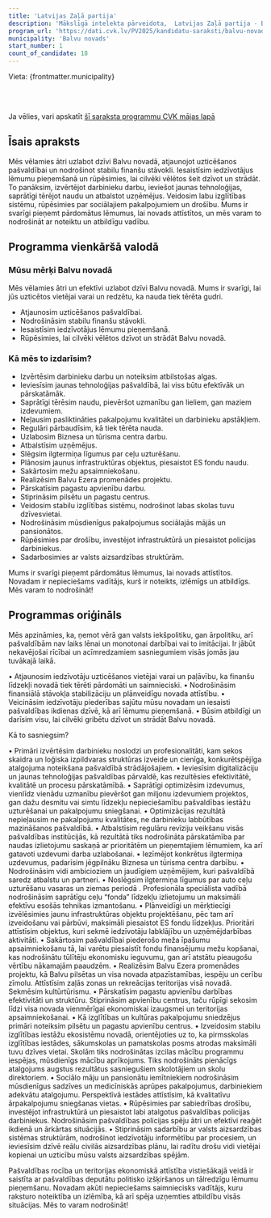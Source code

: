 ```yaml
---
title: 'Latvijas Zaļā partija'
description: 'Mākslīgā intelekta pārveidota,  Latvijas Zaļā partija - Balvu novads programma vienkāršā valodā'
program_url: 'https://dati.cvk.lv/PV2025/kandidatu-saraksti/balvu-novads/latvijas-zala-partija'
municipality: 'Balvu novads'
start_number: 1
count_of_candidate: 18
---
```



Vieta: {frontmatter.municipality}<br/>

<Badge text="Finanšu stabilizācija" variant="note" size="small" /> <Badge text="Iedzīvotāju iesaiste" variant="note" size="small" /> <Badge text="Digitalizācija" variant="note" size="small" /> <Badge text="Uzņēmējdarbības atbalsts" variant="note" size="small" /> <Badge text="Izglītības sistēmas stiprināšana" variant="note" size="small" />

<br/><br/> 

<Card title='Šis ir mākslīga intelekta ģenerēts apraksts' icon='starlight'>
    Ja vēlies, vari apskatīt <a href={frontmatter.program_url} target='_blank'>šī saraksta programmu CVK mājas lapā</a>
    </Card>

## Īsais apraksts

Mēs vēlamies ātri uzlabot dzīvi Balvu novadā, atjaunojot uzticēšanos pašvaldībai un nodrošinot stabilu finanšu stāvokli. Iesaistīsim iedzīvotājus lēmumu pieņemšanā un rūpēsimies, lai cilvēki vēlētos šeit dzīvot un strādāt. To panāksim, izvērtējot darbinieku darbu, ieviešot jaunas tehnoloģijas, saprātīgi tērējot naudu un atbalstot uzņēmējus. Veidosim labu izglītības sistēmu, rūpēsimies par sociālajiem pakalpojumiem un drošību. Mums ir svarīgi pieņemt pārdomātus lēmumus, lai novads attīstītos, un mēs varam to nodrošināt ar noteiktu un atbildīgu vadību.

## Programma vienkāršā valodā

### Mūsu mērķi Balvu novadā

Mēs vēlamies ātri un efektīvi uzlabot dzīvi Balvu novadā. Mums ir svarīgi, lai jūs uzticētos vietējai varai un redzētu, ka nauda tiek tērēta gudri.

*   Atjaunosim uzticēšanos pašvaldībai.
*   Nodrošināsim stabilu finanšu stāvokli.
*   Iesaistīsim iedzīvotājus lēmumu pieņemšanā.
*   Rūpēsimies, lai cilvēki vēlētos dzīvot un strādāt Balvu novadā.

### Kā mēs to izdarīsim?

*   Izvērtēsim darbinieku darbu un noteiksim atbilstošas algas.
*   Ieviesīsim jaunas tehnoloģijas pašvaldībā, lai viss būtu efektīvāk un pārskatāmāk.
*   Saprātīgi tērēsim naudu, pievēršot uzmanību gan lieliem, gan maziem izdevumiem.
*   Neļausim pasliktināties pakalpojumu kvalitātei un darbinieku apstākļiem.
*   Regulāri pārbaudīsim, kā tiek tērēta nauda.
*   Uzlabosim Biznesa un tūrisma centra darbu.
*   Atbalstīsim uzņēmējus.
*   Slēgsim ilgtermiņa līgumus par ceļu uzturēšanu.
*   Plānosim jaunus infrastruktūras objektus, piesaistot ES fondu naudu.
*   Sakārtosim mežu apsaimniekošanu.
*   Realizēsim Balvu Ezera promenādes projektu.
*   Pārskatīsim pagastu apvienību darbu.
*   Stiprināsim pilsētu un pagastu centrus.
*   Veidosim stabilu izglītības sistēmu, nodrošinot labas skolas tuvu dzīvesvietai.
*   Nodrošināsim mūsdienīgus pakalpojumus sociālajās mājās un pansionātos.
*   Rūpēsimies par drošību, investējot infrastruktūrā un piesaistot policijas darbiniekus.
*   Sadarbosimies ar valsts aizsardzības struktūrām.

Mums ir svarīgi pieņemt pārdomātus lēmumus, lai novads attīstītos. Novadam ir nepieciešams vadītājs, kurš ir noteikts, izlēmīgs un atbildīgs. Mēs varam to nodrošināt!

## Programmas oriģināls

Mēs apzināmies, ka, ņemot vērā gan valsts iekšpolitiku, gan ārpolitiku, arī pašvaldībām nav laiks lēnai un monotonai darbībai vai to imitācijai. Ir jābūt nekavējošai rīcībai un acīmredzamiem sasniegumiem visās jomās jau tuvākajā laikā.

• Atjaunosim iedzīvotāju uzticēšanos vietējai varai un paļāvību, ka finanšu līdzekļi novadā tiek tērēti pārdomāti un saimnieciski.
• Nodrošināsim finansiālā stāvokļa stabilizāciju un plānveidīgu novada attīstību.
• Veicināsim iedzīvotāju piederības sajūtu mūsu novadam un iesaisti pašvaldības ikdienas dzīvē, kā arī lēmumu pieņemšanā.
• Būsim atbildīgi un darīsim visu, lai cilvēki gribētu dzīvot un strādāt Balvu novadā.

Kā to sasniegsim?

• Primāri izvērtēsim darbinieku noslodzi un profesionalitāti, kam sekos skaidra un loģiska izpildvaras struktūras izveide un cienīga, konkurētspējīga atalgojuma noteikšana pašvaldībā strādājošajiem.
• Ieviesīsim digitalizāciju un jaunas tehnoloģijas pašvaldības pārvaldē, kas rezultēsies efektivitātē, kvalitātē un procesu pārskatāmībā.
• Saprātīgi optimizēsim izdevumus, vienlīdz vienādu uzmanību pievēršot gan miljonu izdevumiem projektos, gan dažu desmitu vai simtu līdzekļu nepieciešamību pašvaldības iestāžu uzturēšanai un pakalpojumu sniegšanai.
• Optimizācijas rezultātā nepieļausim ne pakalpojumu kvalitātes, ne darbinieku labbūtības mazināšanos pašvaldībā.
• Atbalstīsim regulāru revīziju veikšanu visās pašvaldības institūcijās, kā rezultātā tiks nodrošināta pārskatāmība par naudas izlietojumu saskaņā ar prioritātēm un pieņemtajiem lēmumiem, ka arī gatavoti uzdevumi darba uzlabošanai.
• Iezīmējot konkrētus ilgtermiņa uzdevumus, padarīsim jēgpilnāku Biznesa un tūrisma centra darbību.
• Nodrošināsim vidi ambicioziem un jaudīgiem uzņēmējiem, kuri pašvaldībā saredz atbalstu un partneri.
• Noslēgsim ilgtermiņa līgumus par auto ceļu uzturēšanu vasaras un ziemas periodā . Profesionāla speciālista vadībā nodrošināsim saprātīgu ceļu “fonda” līdzekļu izlietojumu un maksimāli efektīvu esošās tehnikas izmantošanu.
• Plānveidīgi un mērķtiecīgi izvēlēsimies jaunu infrastruktūras objektu projektēšanu, pēc tam arī izveidošanu vai pārbūvi, maksimāli piesaistot ES fondu līdzekļus. Prioritāri attīstīsim objektus, kuri sekmē iedzīvotāju labklājību un uzņēmējdarbības aktivitāti.
• Sakārtosim pašvaldībai piederošo meža īpašumu apsaimniekošanu tā, lai varētu piesaistīt fondu finansējumu mežu kopšanai, kas nodrošinātu tūlītēju ekonomisku ieguvumu, gan arī atstātu pieaugošu vērtību nākamajām paaudzēm.
• Realizēsim Balvu Ezera promenādes projektu, kā Balvu pilsētas un visa novada atpazīstamības, iespēju un cerību zīmolu. Attīstīsim zaļās zonas un rekreācijas teritorijas visā novadā. Sekmēsim kultūrtūrismu.
• Pārskatīsim pagastu apvienību darbības efektivitāti un struktūru. Stiprināsim apvienību centrus, taču rūpīgi sekosim līdzi visa novada vienmērīgai ekonomiskai izaugsmei un teritorijas apsaimniekošanai.
• Kā izglītības un kultūras pakalpojumu sniedzējus primāri noteiksim pilsētu un pagastu apvienību centrus.
• Izveidosim stabilu izglītības iestāžu ekosistēmu novadā, orientējoties uz to, ka pirmsskolas izglītības iestādes, sākumskolas un pamatskolas posms atrodas maksimāli tuvu dzīves vietai. Skolām tiks nodrošinātas izcilas mācību programmu iespējas, mūsdienīgs mācību aprīkojums. Tiks nodrošināts pienācīgs atalgojums augstus rezultātus sasniegušiem skolotājiem un skolu direktoriem.
• Sociālo māju un pansionātu iemītniekiem nodrošināsim mūsdienīgus sadzīves un medicīniskās aprūpes pakalpojumus, darbiniekiem adekvātu atalgojumu. Perspektīvā iestādes attīstīsim, kā kvalitatīvu ārpakalpojumu sniegšanas vietas.
• Rūpēsimies par sabiedrības drošību, investējot infrastruktūrā un piesaistot labi atalgotus pašvaldības policijas darbiniekus. Nodrošināsim pašvaldības policijas spēju ātri un efektīvi reaģēt ikdienā un ārkārtas situācijās.
• Stiprināsim sadarbību ar valsts aizsardzības sistēmas struktūrām, nodrošinot iedzīvotāju informētību par procesiem, un ieviesīsim dzīvē reālu civilās aizsardzības plānu, lai radītu drošu vidi vietējai kopienai un uzticību mūsu valsts aizsardzības spējām.

Pašvaldības rocība un teritorijas ekonomiskā attīstība vistiešākajā veidā ir saistīta ar pašvaldības deputātu politisko izšķiršanos un tālredzīgu lēmumu pieņemšanu. Novadam akūti nepieciešams saimniecisks vadītājs, kuru raksturo noteiktība un izlēmība, kā arī spēja uzņemties atbildību visās situācijas. Mēs to varam nodrošināt!
